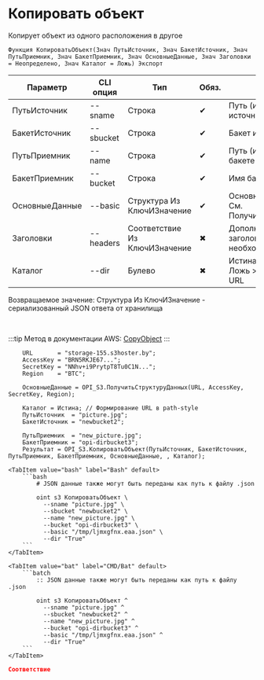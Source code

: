 ﻿---
sidebar_position: 10
description: Копировать объект и другие функции для работы с S3 в Открытом пакете интеграций - бесплатной open-source библиотеке интеграций для 1С:Предприятие 8, OneScript и CLI
keywords: [1C, 1С, 1С:Предприятие, 1С:Предприятие 8.3, API, Интеграция, Сервисы, Обмен, OneScript, CLI, S3]
---


# Копировать объект
 Копирует объект из одного расположения в другое



`Функция КопироватьОбъект(Знач ПутьИсточник, Знач БакетИсточник, Знач ПутьПриемник, Знач БакетПриемник, Знач ОсновныеДанные, Знач Заголовки = Неопределено, Знач Каталог = Ложь) Экспорт`

  | Параметр | CLI опция | Тип | Обяз. | Назначение |
  |-|-|-|-|-|
  | ПутьИсточник | --sname | Строка | &#x2714; | Путь (имя) в бакете источнике |
  | БакетИсточник | --sbucket | Строка | &#x2714; | Бакет источник объекта |
  | ПутьПриемник | --name | Строка | &#x2714; | Путь (имя) объекта в бакете приемнике |
  | БакетПриемник | --bucket | Строка | &#x2714; | Имя бакета приемника |
  | ОсновныеДанные | --basic | Структура Из КлючИЗначение | &#x2714; | Основные данные запроса. См. ПолучитьСтруктуруДанных |
  | Заголовки | --headers | Соответствие Из КлючИЗначение | &#x2716; | Дополнительные заголовки запроса, если необходимо |
  | Каталог | --dir | Булево | &#x2716; | Истина > Path style URL, Ложь > Virtual hosted style URL |

  
  Возвращаемое значение:   Структура Из КлючИЗначение - сериализованный JSON ответа от хранилища

<br/>

:::tip
Метод в документации AWS: [CopyObject](https://docs.aws.amazon.com/AmazonS3/latest/API/API_CopyObject.html)
:::
<br/>



```bsl title="Пример использования для 1С:Предприятие/OneScript"
    URL       = "storage-155.s3hoster.by";
    AccessKey = "BRN5RKJE67...";
    SecretKey = "NNhv+i9PrytpT8Tu0C1N...";
    Region    = "BTC";

    ОсновныеДанные = OPI_S3.ПолучитьСтруктуруДанных(URL, AccessKey, SecretKey, Region);

    Каталог = Истина; // Формирование URL в path-style
    ПутьИсточник  = "picture.jpg";
    БакетИсточник = "newbucket2";

    ПутьПриемник  = "new_picture.jpg";
    БакетПриемник = "opi-dirbucket3";
    Результат = OPI_S3.КопироватьОбъект(ПутьИсточник, БакетИсточник, ПутьПриемник, БакетПриемник, ОсновныеДанные, , Каталог);
```
    

 <Tabs>
  
    <TabItem value="bash" label="Bash" default>
        ```bash
            # JSON данные также могут быть переданы как путь к файлу .json
            
            oint s3 КопироватьОбъект \
              --sname "picture.jpg" \
              --sbucket "newbucket2" \
              --name "new_picture.jpg" \
              --bucket "opi-dirbucket3" \
              --basic "/tmp/ljmxgfnx.eaa.json" \
              --dir "True"
        ```
    </TabItem>
  
    <TabItem value="bat" label="CMD/Bat" default>
        ```batch
            :: JSON данные также могут быть переданы как путь к файлу .json
            
            oint s3 КопироватьОбъект ^
              --sname "picture.jpg" ^
              --sbucket "newbucket2" ^
              --name "new_picture.jpg" ^
              --bucket "opi-dirbucket3" ^
              --basic "/tmp/ljmxgfnx.eaa.json" ^
              --dir "True"
        ```
    </TabItem>
</Tabs>


```json title="Результат"
Соответствие
```
